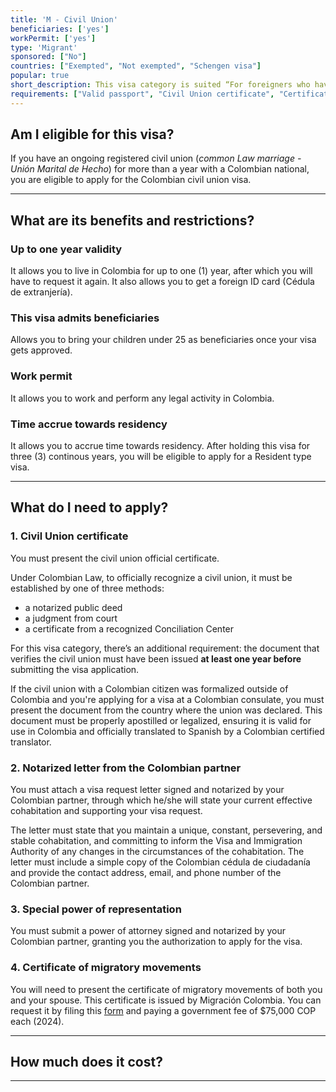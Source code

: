 ```yaml
---
title: 'M - Civil Union'
beneficiaries: ['yes']
workPermit: ['yes']
type: 'Migrant'
sponsored: ["No"]
countries: ["Exempted", "Not exempted", "Schengen visa"]
popular: true
short_description: This visa category is suited “For foreigners who have a marital bond with a Colombian citizen and aspire to effectively live with their Colombian spouse in the country”.
requirements: ["Valid passport", "Civil Union certificate", "Certificate of Migratory Movements", "Motivation Letter", "Notarized Power of Representation"]
---
```


## Am I eligible for this visa?

If you have an ongoing registered civil union (*common Law marriage - Unión Marital de Hecho*) for more than a year with a Colombian national, you are eligible to apply for the Colombian civil union visa.

---

## What are its benefits and restrictions?

### **Up to one year validity**

It allows you to live in Colombia for up to one (1) year, after which you will have to request it again. It also allows you to get a foreign ID card (Cédula de extranjería).

### **This visa admits beneficiaries**

Allows you to bring your children under 25 as beneficiaries once your visa gets approved.

### W**ork permit**

It allows you to work and perform any legal activity in Colombia.

### T**ime accrue towards residency**

It allows you to accrue time towards residency. After holding this visa for three (3) continous years, you will be eligible to apply for a Resident type visa.

---

## What do I need to apply?

### 1. Civil Union certificate

You must present the civil union official certificate. 

Under Colombian Law, to officially recognize a civil union, it must be established by one of three methods: 

- a notarized public deed
- a judgment from court
- a certificate from a recognized Conciliation Center

For this visa category, there’s an additional requirement: the document that verifies the civil union must have been issued **at least one year before** submitting the visa application.

If the civil union with a Colombian citizen was formalized outside of Colombia and you're applying for a visa at a Colombian consulate, you must present the document from the country where the union was declared. This document must be properly apostilled or legalized, ensuring it is valid for use in Colombia and officially translated to Spanish by a Colombian certified translator. 

### 2. Notarized letter from the Colombian partner

You must attach a visa request letter signed and notarized by your Colombian partner, through which he/she will state your current effective cohabitation and supporting your visa request. 

The letter must state that you maintain a unique, constant, persevering, and stable cohabitation, and committing to inform the Visa and Immigration Authority of any changes in the circumstances of the cohabitation. The letter must include a simple copy of the Colombian cédula de ciudadanía and provide the contact address, email, and phone number of the Colombian partner.

### 3. Special power of representation

You must submit a power of attorney signed and notarized by your Colombian partner, granting you the authorization to apply for the visa.

### 4. Certificate of migratory movements

You will need to present the certificate of migratory movements of both you and your spouse. This certificate is issued by Migración Colombia. You can request it by filing this [form](https://apps.migracioncolombia.gov.co/registro/public/formularioRegistro.jsf) and paying a government fee of $75,000 COP each (2024).

---
## How much does it cost?
<VisaCosts
    studyFees="54"
    issuanceFees="270"
    apostille={true}
    translation={true}
/>

---
